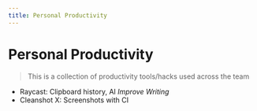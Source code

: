 ```yaml
---
title: Personal Productivity
---
```


# Personal Productivity

> This is a collection of productivity tools/hacks used across the team

- Raycast: Clipboard history, AI _Improve Writing_
- Cleanshot X: Screenshots with CI
